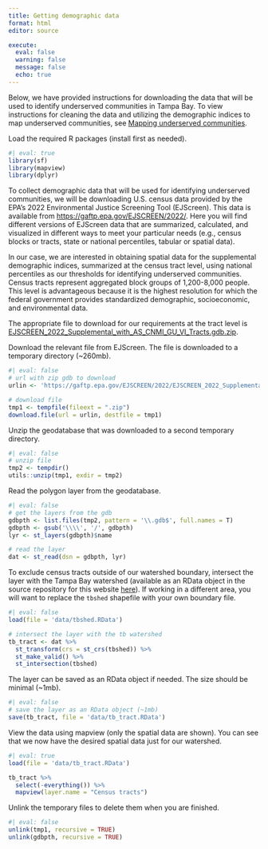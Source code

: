 ```yaml
---
title: Getting demographic data
format: html
editor: source

execute:
  eval: false
  warning: false
  message: false
  echo: true
---
```


Below, we have provided instructions for downloading the data that will be used to identify underserved communities in Tampa Bay. To view instructions for cleaning the data and utilizing the demographic indices to map underserved communities, see [Mapping underserved communities](underserved.html).

Load the required R packages (install first as needed).

```r
#| eval: true
library(sf)
library(mapview)
library(dplyr)
```

To collect demographic data that will be used for identifying underserved communities, we will be downloading U.S. census data provided by the EPA's 2022 Environmental Justice Screening Tool (EJScreen). This data is available from [https://gaftp.epa.gov/EJSCREEN/2022/](https://gaftp.epa.gov/EJSCREEN/2022/){target="_blank"}. Here you will find different versions of EJScreen data that are summarized, calculated, and visualized in different ways to meet your particular needs (e.g., census blocks or tracts, state or national percentiles, tabular or spatial data).

In our case, we are interested in obtaining spatial data for the supplemental demographic indices, summarized at the census tract level, using national percentiles as our thresholds for identifying underserved communities. Census tracts represent aggregated block groups of 1,200-8,000 people. This level is advantageous because it is the highest resolution for which the federal government provides standardized demographic, socioeconomic, and environmental data.

The appropriate file to download for our requirements at the tract level is [EJSCREEN_2022_Supplemental_with_AS_CNMI_GU_VI_Tracts.gdb.zip](https://gaftp.epa.gov/EJSCREEN/2022/EJSCREEN_2022_Supplemental_with_AS_CNMI_GU_VI_Tracts.gdb.zip).

Download the relevant file from EJScreen. The file is downloaded to a temporary directory (\~260mb).

```r
#| eval: false
# url with zip gdb to download
urlin <- 'https://gaftp.epa.gov/EJSCREEN/2022/EJSCREEN_2022_Supplemental_with_AS_CNMI_GU_VI_Tracts.gdb.zip'

# download file
tmp1 <- tempfile(fileext = ".zip")
download.file(url = urlin, destfile = tmp1)
```

Unzip the geodatabase that was downloaded to a second temporary directory.

```r
#| eval: false
# unzip file
tmp2 <- tempdir()
utils::unzip(tmp1, exdir = tmp2)
```

Read the polygon layer from the geodatabase.

```r
#| eval: false
# get the layers from the gdb
gdbpth <- list.files(tmp2, pattern = '\\.gdb$', full.names = T)
gdbpth <- gsub('\\\\', '/', gdbpth)
lyr <- st_layers(gdbpth)$name

# read the layer
dat <- st_read(dsn = gdbpth, lyr)
```

To exclude census tracts outside of our watershed boundary, intersect the layer with the Tampa Bay watershed (available as an RData object in the source repository for this website [here](https://github.com/tbep-tech/equity-plan-mapping/tree/main/data){target="_blank"}). If working in a different area, you will want to replace the `tbshed` shapefile with your own boundary file.

```r
#| eval: false
load(file = 'data/tbshed.RData')

# intersect the layer with the tb watershed
tb_tract <- dat %>% 
  st_transform(crs = st_crs(tbshed)) %>% 
  st_make_valid() %>% 
  st_intersection(tbshed)
```

The layer can be saved as an RData object if needed. The size should be minimal (\~1mb).

```r
#| eval: false
# save the layer as an RData object (~1mb)
save(tb_tract, file = 'data/tb_tract.RData')
```

View the data using mapview (only the spatial data are shown). You can see that we now have the desired spatial data just for our watershed.

```r
#| eval: true
load(file = 'data/tb_tract.RData')

tb_tract %>%
  select(-everything()) %>% 
  mapview(layer.name = "Census tracts")
```

Unlink the temporary files to delete them when you are finished.

```r
#| eval: false
unlink(tmp1, recursive = TRUE)
unlink(gdbpth, recursive = TRUE)
```
